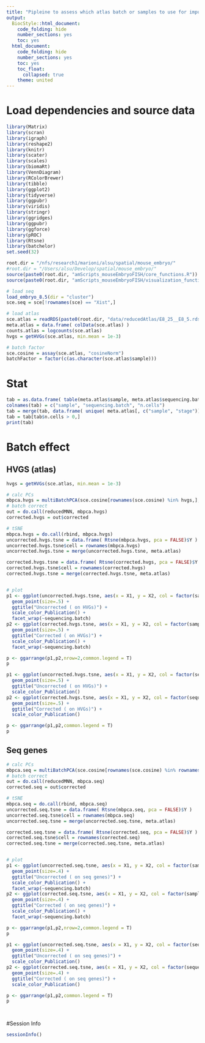 ```yaml
---
title: "Pipleine to assess which atlas batch or samples to use for imputation."
output:
  BiocStyle::html_document:
    code_folding: hide
    number_sections: yes
    toc: yes  
  html_document:
    code_folding: hide
    number_sections: yes
    toc: yes
    toc_float:
      collapsed: true
    theme: united
---
```



# Load dependencies and source data

```r

library(Matrix)
library(scran)
library(igraph)
library(reshape2)
library(knitr)
library(scater)
library(scales)
library(biomaRt)
library(VennDiagram)
library(RColorBrewer)
library(tibble)
library(ggplot2)
library(tidyverse)
library(ggpubr)
library(viridis)
library(stringr)
library(ggridges)
library(ggpubr)
library(ggforce)
library(pROC)
library(Rtsne)
library(batchelor)
set.seed(32)

root.dir = "/nfs/research1/marioni/alsu/spatial/mouse_embryo/"
#root.dir = "/Users/alsu/Develop/spatial/mouse_embryo/"
source(paste0(root.dir, "amScripts_mouseEmbryoFISH/core_functions.R"))
source(paste0(root.dir, "amScripts_mouseEmbryoFISH/visualization_functions.R"))

# load seq
load_embryo_8.5(dir = "cluster")
sce.seq = sce[!rownames(sce) == "Xist",]

# load atlas
sce.atlas = readRDS(paste0(root.dir, "data/reducedAtlas/E8_25__E8_5.rds"))
meta.atlas = data.frame( colData(sce.atlas) )
counts.atlas = logcounts(sce.atlas)
hvgs = getHVGs(sce.atlas, min.mean = 1e-3)

# batch factor
sce.cosine = assay(sce.atlas, "cosineNorm")
batchFactor = factor(c(as.character(sce.atlas$sample)))


```

# Stat

```r

tab = as.data.frame( table(meta.atlas$sample, meta.atlas$sequencing.batch) )
colnames(tab) = c("sample", "sequencing.batch", "n.cells")
tab = merge(tab, data.frame( unique( meta.atlas[, c("sample", "stage")]) ), all.x = T, all.y = F)
tab = tab[tab$n.cells > 0,]
print(tab)


```

# Batch effect

## HVGS (atlas)

```r

hvgs = getHVGs(sce.atlas, min.mean = 1e-3)

# calc PCs
mbpca.hvgs = multiBatchPCA(sce.cosine[rownames(sce.cosine) %in% hvgs,], batch = batchFactor, d = 50)
# batch correct
out = do.call(reducedMNN, mbpca.hvgs)
corrected.hvgs = out$corrected

# tSNE
mbpca.hvgs = do.call(rbind, mbpca.hvgs)
uncorrected.hvgs.tsne = data.frame( Rtsne(mbpca.hvgs, pca = FALSE)$Y )
uncorrected.hvgs.tsne$cell = rownames(mbpca.hvgs)
uncorrected.hvgs.tsne = merge(uncorrected.hvgs.tsne, meta.atlas)

corrected.hvgs.tsne = data.frame( Rtsne(corrected.hvgs, pca = FALSE)$Y )
corrected.hvgs.tsne$cell = rownames(corrected.hvgs)
corrected.hvgs.tsne = merge(corrected.hvgs.tsne, meta.atlas)


# plot
p1 <- ggplot(uncorrected.hvgs.tsne, aes(x = X1, y = X2, col = factor(sample) )) + 
  geom_point(size=.5) + 
  ggtitle("Uncorrected ( on HVGs)") + 
  scale_color_Publication() + 
  facet_wrap(~sequencing.batch)
p2 <- ggplot(corrected.hvgs.tsne, aes(x = X1, y = X2, col = factor(sample) )) + 
  geom_point(size=.5) + 
  ggtitle("Corrected ( on HVGs)") +
  scale_color_Publication() + 
  facet_wrap(~sequencing.batch)

p <- ggarrange(p1,p2,nrow=2,common.legend = T)
p

p1 <- ggplot(uncorrected.hvgs.tsne, aes(x = X1, y = X2, col = factor(sequencing.batch) )) + 
  geom_point(size=.5) + 
  ggtitle("Uncorrected ( on HVGs)") + 
  scale_color_Publication()
p2 <- ggplot(corrected.hvgs.tsne, aes(x = X1, y = X2, col = factor(sequencing.batch) )) + 
  geom_point(size=.5) + 
  ggtitle("Corrected ( on HVGs)") +
  scale_color_Publication()

p <- ggarrange(p1,p2,common.legend = T)
p


```

## Seq genes

```r


# calc PCs
mbpca.seq = multiBatchPCA(sce.cosine[rownames(sce.cosine) %in% rownames(sce.seq),], batch = batchFactor, d = 50)
# batch correct
out = do.call(reducedMNN, mbpca.seq)
corrected.seq = out$corrected

# tSNE
mbpca.seq = do.call(rbind, mbpca.seq)
uncorrected.seq.tsne = data.frame( Rtsne(mbpca.seq, pca = FALSE)$Y )
uncorrected.seq.tsne$cell = rownames(mbpca.seq)
uncorrected.seq.tsne = merge(uncorrected.seq.tsne, meta.atlas)

corrected.seq.tsne = data.frame( Rtsne(corrected.seq, pca = FALSE)$Y )
corrected.seq.tsne$cell = rownames(corrected.seq)
corrected.seq.tsne = merge(corrected.seq.tsne, meta.atlas)


# plot
p1 <- ggplot(uncorrected.seq.tsne, aes(x = X1, y = X2, col = factor(sample) )) + 
  geom_point(size=.4) + 
  ggtitle("Uncorrected ( on seq genes)") + 
  scale_color_Publication() + 
  facet_wrap(~sequencing.batch)
p2 <- ggplot(corrected.seq.tsne, aes(x = X1, y = X2, col = factor(sample) )) + 
  geom_point(size=.4) + 
  ggtitle("Corrected ( on seq genes)") +
  scale_color_Publication() + 
  facet_wrap(~sequencing.batch)

p <- ggarrange(p1,p2,nrow=2,common.legend = T)
p

p1 <- ggplot(uncorrected.seq.tsne, aes(x = X1, y = X2, col = factor(sequencing.batch) )) + 
  geom_point(size=.4) + 
  ggtitle("Uncorrected ( on seq genes)") + 
  scale_color_Publication()
p2 <- ggplot(corrected.seq.tsne, aes(x = X1, y = X2, col = factor(sequencing.batch) )) + 
  geom_point(size=.4) + 
  ggtitle("Corrected ( on seq genes)") +
  scale_color_Publication()

p <- ggarrange(p1,p2,common.legend = T)
p




```




#Session Info

```r
sessionInfo()
```
